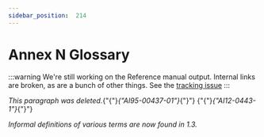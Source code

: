 ---
sidebar_position:  214
---

# Annex N Glossary

:::warning
We're still working on the Reference manual output.  Internal links are broken,
as are a bunch of other things.
See the [tracking issue](https://github.com/ada-lang-io/ada-lang-io/issues/20)
:::


<p><em>This paragraph was deleted.</em>{"{"}<em>{"AI95-00437-01"}</em>{"}"} {"{"}<em>{"AI12-0443-1"}</em>{"}"} </p>
<p><em>Informal definitions of various terms are now found in 1.3.</em> </p>
